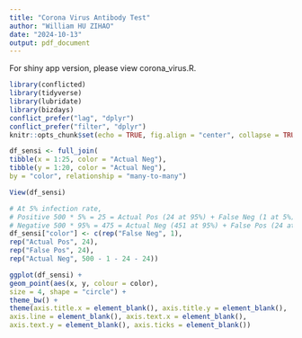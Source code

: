 ```yaml
---
title: "Corona Virus Antibody Test"
author: "William HU ZIHAO"
date: "2024-10-13"
output: pdf_document
---
```


For shiny app version, please view corona_virus.R.

```r
library(conflicted)
library(tidyverse)
library(lubridate)
library(bizdays)
conflict_prefer("lag", "dplyr")
conflict_prefer("filter", "dplyr")
knitr::opts_chunk$set(echo = TRUE, fig.align = "center", collapse = TRUE, cache = TRUE)
```

```r
df_sensi <- full_join(
tibble(x = 1:25, color = "Actual Neg"),
tibble(y = 1:20, color = "Actual Neg"),
by = "color", relationship = "many-to-many")
```

```r
View(df_sensi)
```

```r
# At 5% infection rate,
# Positive 500 * 5% = 25 = Actual Pos (24 at 95%) + False Neg (1 at 5%)
# Negative 500 * 95% = 475 = Actual Neg (451 at 95%) + False Pos (24 at 5%)
df_sensi["color"] <- c(rep("False Neg", 1),
rep("Actual Pos", 24),
rep("False Pos", 24),
rep("Actual Neg", 500 - 1 - 24 - 24))
```

```r
ggplot(df_sensi) +
geom_point(aes(x, y, colour = color),
size = 4, shape = "circle") +
theme_bw() +
theme(axis.title.x = element_blank(), axis.title.y = element_blank(),
axis.line = element_blank(), axis.text.x = element_blank(),
axis.text.y = element_blank(), axis.ticks = element_blank())
```
